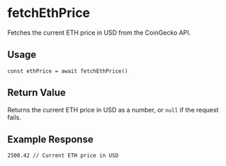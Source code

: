 
# fetchEthPrice

Fetches the current ETH price in USD from the CoinGecko API.

## Usage

```tsx
const ethPrice = await fetchEthPrice()
```

## Return Value

Returns the current ETH price in USD as a number, or `null` if the request fails.

## Example Response

```tsx
2500.42 // Current ETH price in USD
```
